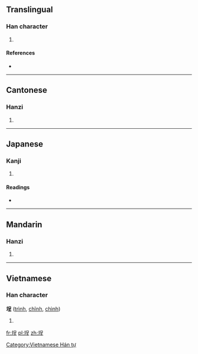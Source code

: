 ==Translingual==

===Han character===
{{Han char|rn=32|rad=土|as=07|sn=10|four=4611<sub>4</sub>|canj=土口竹土 (GRHG), 土口一土 (GRMG)}}

# {{defn|Han|sort=土07}}

====References====
* {{Han ref|kx=0230.121|dkj=05150|hdz=10444.100|uh=57D5|ud=22485|bh=D14C|bd=53580}}

----

==Cantonese==

===Hanzi===
{{yue-hanzi|jyut=|y=ching4}}

# {{defn|lang=yue|sort=土07}}

----

==Japanese==

===Kanji===
{{ja-kanji|grade=|rs=土07}}

# {{defn|lang=ja|sort=土07}}

====Readings====
* {{ja-readings|on=[[てい]] (tei)|kun=[[びん]] (bin)}}

----

==Mandarin==

===Hanzi===
{{cmn-hanzi|pin=[[chéng]] ([[cheng2]]), [[xuān]] ([[xuan1]])|wg=ch'eng<sup>2</sup>, hsüan<sup>1</sup>}}

# {{defn|lang=cmn|sort=土07}}

----

==Vietnamese==

===Han character===
'''埕''' ([[trình]], [[chĩnh]], [[chình]])

# {{defn|lang=vi}}

[[Category:Vietnamese Hán tự]]

[[fr:埕]]
[[pl:埕]]
[[zh:埕]]